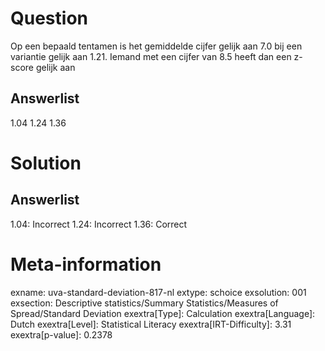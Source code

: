 Question
========

Op een bepaald tentamen is het gemiddelde cijfer gelijk aan 7.0 bij een
variantie gelijk aan 1.21. Iemand met een cijfer van 8.5 heeft dan een
z-score gelijk aan

Answerlist
----------

1.04
1.24
1.36

Solution
========

Answerlist
----------

1.04: Incorrect
1.24: Incorrect
1.36: Correct

Meta-information
================
exname: uva-standard-deviation-817-nl
extype: schoice
exsolution: 001
exsection: Descriptive statistics/Summary Statistics/Measures of Spread/Standard Deviation
exextra[Type]: Calculation
exextra[Language]: Dutch
exextra[Level]: Statistical Literacy
exextra[IRT-Difficulty]: 3.31
exextra[p-value]: 0.2378
